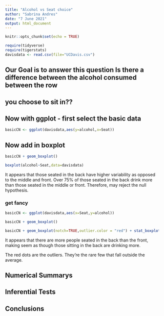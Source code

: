 ```yaml
---
title: "Alcohol vs Seat choice"
author: "Sabrina Andres"
date: "7 June 2021"
output: html_document
---
```


```r
knitr::opts_chunk$set(echo = TRUE)
```

```r
require(tidyverse)
require(tigerstats)
davisdata <- read.csv(file="UCDavis.csv")
```
## Our Goal is to answer this question Is there a difference between the alcohol consumed between the row
## you choose to sit in??

## Now with ggplot - first select the basic data

```r
basicCN <- ggplot(davisdata,aes(y=alcohol,x=Seat))
```

## Now add in boxplot

```r
basicCN + geom_boxplot()
```

```r
boxplot(alcohol~Seat,data=davisdata)
```

It appears that those seated in the back have higher variability as opposed to the middle and front. Over 75% of those seated in the back drink more than those seated in the middle or front. Therefore, may reject the null hypothesis.

### get fancy  
```r
basicCN <- ggplot(davisdata,aes(x=Seat,y=alcohol))

basicCN + geom_boxplot()
```
```r
basicCN + geom_boxplot(notch=TRUE,outlier.color = "red") + stat_boxplot(geom ='errorbar') + labs(title="Fancy notch boxplot \n with 2 lines")
```

It appears that there are more people seated in the back than the front, making seem as though those sitting in the back are drinking more.

The red dots are the outliers. They're the rare few that fall outside the average. 

## Numerical Summarys 

## Inferential Tests

## Conclusions


